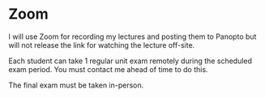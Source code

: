 # Zoom {#zoom}

I will use Zoom for recording my lectures and posting them to Panopto but will not release the link for watching the lecture off-site.

Each student can take 1 regular unit exam remotely during the scheduled exam period.  You must contact me ahead of time to do this.

The final exam must be taken in-person.



<!-- Class will be in-person and streamed live via Zoom the first two weeks.   -->

<!-- https://pitt.zoom.us/j/99372114800   -->
<!-- Password: "BLOSUM"   -->
